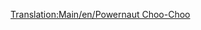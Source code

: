 [[Translation:Main/en/Powernaut Choo-Choo]]{{Template:Поезда/Ru
|Image=[[File:en/Powernautchoochoo.png]]
|Name=Powernaut Choo-Choo
|Cost=£ 17578 (878900 р.)
|Speed=96 км/ч (60 миль/ч)
|Weight=130 т
|Power=900 л.с. (671 кВт)
|Annual=£ 2132 (106600 р.)
|Designed=1952
|Lifespan=20 
|Capacity=нет
|Description=Немного получше, чем Ploddyphut Choo-Choo, но ничего особенного.
|Real-life=Вымышленный
}}